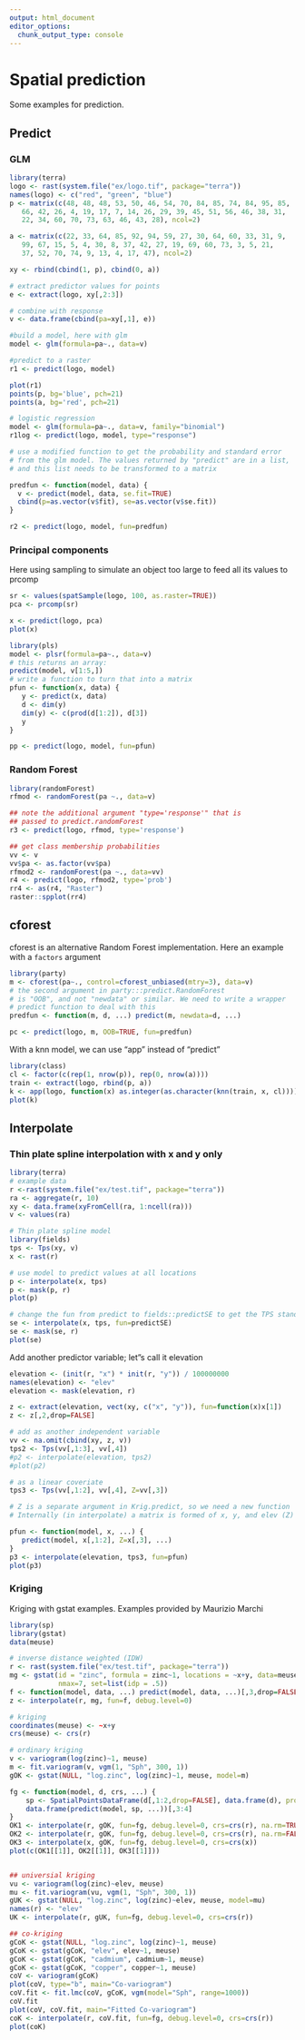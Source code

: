 ```yaml
---
output: html_document
editor_options: 
  chunk_output_type: console
---
```

# Spatial prediction

Some examples for prediction. 

## Predict 


### GLM

```r
library(terra)
logo <- rast(system.file("ex/logo.tif", package="terra"))   
names(logo) <- c("red", "green", "blue")
p <- matrix(c(48, 48, 48, 53, 50, 46, 54, 70, 84, 85, 74, 84, 95, 85, 
   66, 42, 26, 4, 19, 17, 7, 14, 26, 29, 39, 45, 51, 56, 46, 38, 31, 
   22, 34, 60, 70, 73, 63, 46, 43, 28), ncol=2)

a <- matrix(c(22, 33, 64, 85, 92, 94, 59, 27, 30, 64, 60, 33, 31, 9,
   99, 67, 15, 5, 4, 30, 8, 37, 42, 27, 19, 69, 60, 73, 3, 5, 21,
   37, 52, 70, 74, 9, 13, 4, 17, 47), ncol=2)

xy <- rbind(cbind(1, p), cbind(0, a))

# extract predictor values for points
e <- extract(logo, xy[,2:3])

# combine with response 
v <- data.frame(cbind(pa=xy[,1], e))

#build a model, here with glm 
model <- glm(formula=pa~., data=v)

#predict to a raster
r1 <- predict(logo, model)

plot(r1)
points(p, bg='blue', pch=21)
points(a, bg='red', pch=21)

# logistic regression
model <- glm(formula=pa~., data=v, family="binomial")
r1log <- predict(logo, model, type="response")

# use a modified function to get the probability and standard error
# from the glm model. The values returned by "predict" are in a list,
# and this list needs to be transformed to a matrix

predfun <- function(model, data) {
  v <- predict(model, data, se.fit=TRUE)
  cbind(p=as.vector(v$fit), se=as.vector(v$se.fit))
}

r2 <- predict(logo, model, fun=predfun)
```


### Principal components

Here using sampling to simulate an object too large to feed all its values to prcomp

```r
sr <- values(spatSample(logo, 100, as.raster=TRUE))
pca <- prcomp(sr)

x <- predict(logo, pca)
plot(x)

library(pls)
model <- plsr(formula=pa~., data=v)
# this returns an array:
predict(model, v[1:5,])
# write a function to turn that into a matrix
pfun <- function(x, data) {
   y <- predict(x, data)
   d <- dim(y)
   dim(y) <- c(prod(d[1:2]), d[3])
   y
}

pp <- predict(logo, model, fun=pfun)
```


### Random Forest

```r
library(randomForest)
rfmod <- randomForest(pa ~., data=v)

## note the additional argument "type='response'" that is 
## passed to predict.randomForest
r3 <- predict(logo, rfmod, type='response')

## get class membership probabilities
vv <- v
vv$pa <- as.factor(vv$pa)
rfmod2 <- randomForest(pa ~., data=vv)
r4 <- predict(logo, rfmod2, type='prob')
rr4 <- as(r4, "Raster")
raster::spplot(rr4)
```

## cforest 

cforest is an alternative Random Forest implementation. Here an example with a `factors` argument

```r
library(party)
m <- cforest(pa~., control=cforest_unbiased(mtry=3), data=v)
# the second argument in party:::predict.RandomForest
# is "OOB", and not "newdata" or similar. We need to write a wrapper
# predict function to deal with this 	
predfun <- function(m, d, ...) predict(m, newdata=d, ...)

pc <- predict(logo, m, OOB=TRUE, fun=predfun)
```

With a knn model, we can use "app" instead of "predict"

```r
library(class)
cl <- factor(c(rep(1, nrow(p)), rep(0, nrow(a))))
train <- extract(logo, rbind(p, a))
k <- app(logo, function(x) as.integer(as.character(knn(train, x, cl))))
plot(k)
```


## Interpolate


### Thin plate spline interpolation with x and y only

```r
library(terra)
# example data
r <-rast(system.file("ex/test.tif", package="terra"))
ra <- aggregate(r, 10)
xy <- data.frame(xyFromCell(ra, 1:ncell(ra)))
v <- values(ra)

# Thin plate spline model
library(fields) 
tps <- Tps(xy, v)
x <- rast(r)

# use model to predict values at all locations
p <- interpolate(x, tps)
p <- mask(p, r)
plot(p)

# change the fun from predict to fields::predictSE to get the TPS standard error
se <- interpolate(x, tps, fun=predictSE)
se <- mask(se, r)
plot(se)
```


Add another predictor variable; let"s call it elevation

```r
elevation <- (init(r, "x") * init(r, "y")) / 100000000
names(elevation) <- "elev"
elevation <- mask(elevation, r)

z <- extract(elevation, vect(xy, c("x", "y")), fun=function(x)x[1])
z <- z[,2,drop=FALSE]

# add as another independent variable
vv <- na.omit(cbind(xy, z, v))
tps2 <- Tps(vv[,1:3], vv[,4])
#p2 <- interpolate(elevation, tps2)
#plot(p2) 

# as a linear coveriate
tps3 <- Tps(vv[,1:2], vv[,4], Z=vv[,3])

# Z is a separate argument in Krig.predict, so we need a new function
# Internally (in interpolate) a matrix is formed of x, y, and elev (Z)

pfun <- function(model, x, ...) {
   predict(model, x[,1:2], Z=x[,3], ...)
}
p3 <- interpolate(elevation, tps3, fun=pfun)
plot(p3)
```

### Kriging 

Kriging with gstat examples. Examples provided by Maurizio Marchi


```r
library(sp)
library(gstat)
data(meuse)

# inverse distance weighted (IDW)
r <- rast(system.file("ex/test.tif", package="terra"))
mg <- gstat(id = "zinc", formula = zinc~1, locations = ~x+y, data=meuse, 
            nmax=7, set=list(idp = .5))
f <- function(model, data, ...) predict(model, data, ...)[,3,drop=FALSE]
z <- interpolate(r, mg, fun=f, debug.level=0)

# kriging
coordinates(meuse) <- ~x+y
crs(meuse) <- crs(r)

# ordinary kriging
v <- variogram(log(zinc)~1, meuse)
m <- fit.variogram(v, vgm(1, "Sph", 300, 1))
gOK <- gstat(NULL, "log.zinc", log(zinc)~1, meuse, model=m)

fg <- function(model, d, crs, ...) {
	sp <- SpatialPointsDataFrame(d[,1:2,drop=FALSE], data.frame(d), proj4string=CRS(crs(r, T)))
	data.frame(predict(model, sp, ...))[,3:4]
}
OK1 <- interpolate(r, gOK, fun=fg, debug.level=0, crs=crs(r), na.rm=TRUE)
OK2 <- interpolate(r, gOK, fun=fg, debug.level=0, crs=crs(r), na.rm=FALSE)
OK3 <- interpolate(x, gOK, fun=fg, debug.level=0, crs=crs(x))
plot(c(OK1[[1]], OK2[[1]], OK3[[1]]))


## universial kriging
vu <- variogram(log(zinc)~elev, meuse)
mu <- fit.variogram(vu, vgm(1, "Sph", 300, 1))
gUK <- gstat(NULL, "log.zinc", log(zinc)~elev, meuse, model=mu)
names(r) <- "elev"
UK <- interpolate(r, gUK, fun=fg, debug.level=0, crs=crs(r))

## co-kriging
gCoK <- gstat(NULL, "log.zinc", log(zinc)~1, meuse)
gCoK <- gstat(gCoK, "elev", elev~1, meuse)
gCoK <- gstat(gCoK, "cadmium", cadmium~1, meuse)
gCoK <- gstat(gCoK, "copper", copper~1, meuse)
coV <- variogram(gCoK)
plot(coV, type="b", main="Co-variogram")
coV.fit <- fit.lmc(coV, gCoK, vgm(model="Sph", range=1000))
coV.fit
plot(coV, coV.fit, main="Fitted Co-variogram")
coK <- interpolate(r, coV.fit, fun=fg, debug.level=0, crs=crs(r))
plot(coK)
```

